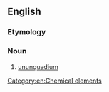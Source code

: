 {{also|ekalead}}

==English==

===Etymology===
{{prefix|en|eka|lead}}

===Noun===
{{en-noun|-}}

# [[ununquadium]]

[[Category:en:Chemical elements]]